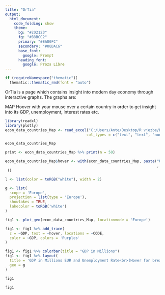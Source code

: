---
title: "OrTia"
output: 
  html_document:
    code_folding: show
    theme:
      bg: "#202123"
      fg: "#B8BCC2"
      primary: "#EA80FC"
      secondary: "#00DAC6"
      base_font:
        google: Prompt
      heading_font:
        google: Proza Libre
---

```{r setup, include=FALSE}
if (requireNamespace("thematic")) 
  thematic::thematic_rmd(font = "auto")
```


OrTia is a page which contains insight into modern day economy through interactive graphs. The graphs are:

MAP
Hoover with your mouse over a certain country in order to get insight into its GDP, unemployment, interest rates etc.

```{r include=FALSE}

library(readxl)
library(plotly)
econ_data_countries_Map <- read_excel("C:/Users/Ante/Desktop/R vjezbe/Euro Area Economic Data.xlsx", 
                                     col_types = c("text", "text", "numeric", "numeric", "numeric", "numeric", "numeric"))

econ_data_countries_Map

print <- econ_data_countries_Map %>% print(n = 50)

econ_data_countries_Map$hover <- with(econ_data_countries_Map, paste("Unemployment", Unemployment, "HICP", HICP, '<br>'
                                                                     , "Government Debt Ratio", Government_debt_ratio, "Loan for consumption", Loan_for_consumption_1Y
 ))

l <- list(color = toRGB("white"), width = 2)

g <- list(
  scope = 'Europe',
  projection = list(type = 'Europe'),
  showlakes = TRUE,
  lakecolor = toRGB('white')
)

fig1 <- plot_geo(econ_data_countries_Map, locationmode = 'Europe')

fig1 <- fig1 %>% add_trace(
  z = ~GDP, text = ~hover, locations = ~CODE,
  color = ~GDP, colors = 'Purples'
)

fig1 <- fig1 %>% colorbar(title = "GDP in Millions")
fig1 <- fig1 %>% layout(
  title = 'GDP in Millions EUR and Unemployment Rate<br>(Hover for breakdown)',
  geo = g
)

fig1


```

```{r fig1, echo=FALSE}
fig1
```